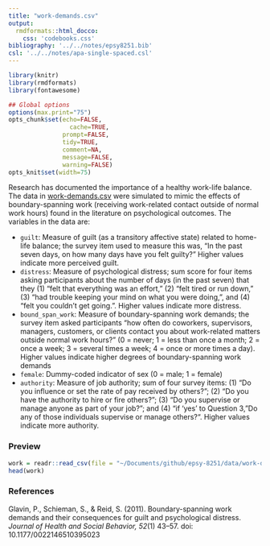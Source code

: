 ```yaml
---
title: "work-demands.csv"
output: 
  rmdformats::html_docco:
    css: 'codebooks.css'
bibliography: '../../notes/epsy8251.bib'
csl: '../../notes/apa-single-spaced.csl'
---
```



```r
library(knitr)
library(rmdformats)
library(fontawesome)

## Global options
options(max.print="75")
opts_chunk$set(echo=FALSE,
	             cache=TRUE,
               prompt=FALSE,
               tidy=TRUE,
               comment=NA,
               message=FALSE,
               warning=FALSE)
opts_knit$set(width=75)
```


Research has documented the importance of a healthy work-life balance. The data in [work-demands.csv](https://github.com/zief0002/epsy-8251/raw/master/data/work-demands.csv) were simulated to mimic the effects of boundary-spanning work (receiving work-related contact outside of normal work hours) found in the literature on psychological outcomes. The variables in the data are:

- `guilt`: Measure of guilt (as a transitory affective state) related to home-life balance; the survey item used to measure this was, "In the past seven days, on how many  days  have  you  felt  guilty?" Higher values indicate more perceived guilt.
- `distress`: Measure of psychological distress; sum score for four items asking participants about the number of days (in the past seven) that they (1) "felt  that  everything was an effort," (2) "felt tired or run down," (3) "had trouble  keeping your  mind on what you were doing,", and (4) "felt you couldn't get going.". Higher values indicate more distress.
- `bound_span_work`: Measure of boundary-spanning work demands; the survey item asked participants "how  often  do  coworkers,  supervisors, managers, customers, or clients contact you about work-related  matters  outside  normal  work  hours?" (0 = never; 1 = less than once a month; 2 = once a week; 3 = several times a week; 4 = once or more times a day). Higher values indicate higher degrees of boundary-spanning work demands
- `female`: Dummy-coded indicator of sex (0 = male; 1 = female)
- `authority`: Measure of job authority; sum of four survey items: (1) "Do you influence or set the rate of pay  received  by  others?"; (2) "Do you have  the authority to hire or fire others?"; (3) "Do you supervise or manage anyone as part of your job?"; and (4)  "if 'yes' to Question 3, "Do  any  of  those individuals supervise or manage others?". Higher values indicate more authority.




### Preview

```r
work = readr::read_csv(file = "~/Documents/github/epsy-8251/data/work-demands.csv")
head(work)
```


### References


Glavin, P., Schieman, S., &amp; Reid, S. (2011). Boundary-spanning work demands and their consequences for guilt and psychological distress. *Journal of Health and Social Behavior, 52*(1) 43&ndash;57. doi: 10.1177/0022146510395023

